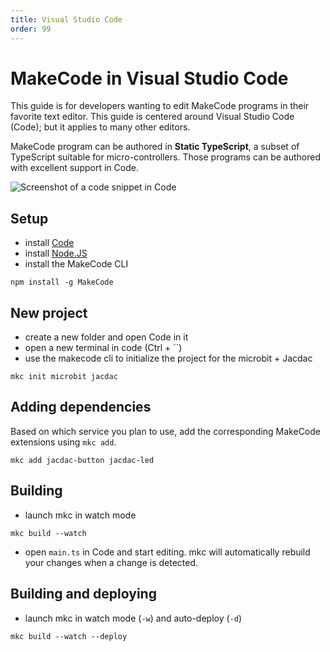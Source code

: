 ```yaml
---
title: Visual Studio Code
order: 99
---
```


# MakeCode in Visual Studio Code

This guide is for developers wanting to edit MakeCode programs in their favorite text editor.
This guide is centered around Visual Studio Code (Code); but it applies to many other editors.

MakeCode program can be authored in **Static TypeScript**, a subset of TypeScript suitable for micro-controllers.
Those programs can be authored with excellent support in Code.

![Screenshot of a code snippet in Code](./code.png)

## Setup

-   install [Code](https://code.visualstudio.com/)
-   install [Node.JS](https://nodejs.org/en/download/)
-   install the MakeCode CLI

```
npm install -g MakeCode
```

## New project

-   create a new folder and open Code in it
-   open a new terminal in code (Ctrl + ``)
-   use the makecode cli to initialize the project for the microbit + Jacdac

```
mkc init microbit jacdac
```

## Adding dependencies

Based on which service you plan to use, add the corresponding MakeCode extensions using `mkc add`.

```
mkc add jacdac-button jacdac-led
```

## Building

-   launch mkc in watch mode

```
mkc build --watch
```

-   open `main.ts` in Code and start editing. mkc will automatically rebuild your changes when a change is detected.

## Building and deploying

- launch mkc in watch mode (`-w`) and auto-deploy (`-d`)

```
mkc build --watch --deploy
```

